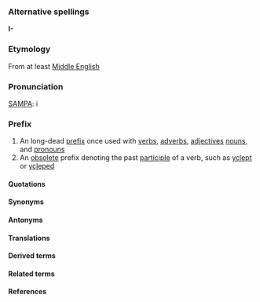 ===Alternative spellings===

'''I-'''

===Etymology===

From at least [[Middle English]]

===Pronunciation===

[[SAMPA]]: i

===Prefix===

#An long-dead [[prefix]] once used with [[verb]]s, [[adverb]]s, [[adjective]]s [[noun]]s, and [[pronoun]]s
#An [[obsolete]] prefix denoting the past [[participle]] of a verb, such as [[yclept]] or [[ycleped]]

====Quotations====

====Synonyms====

====Antonyms====

====Translations====

====Derived terms====

====Related terms====

====References====